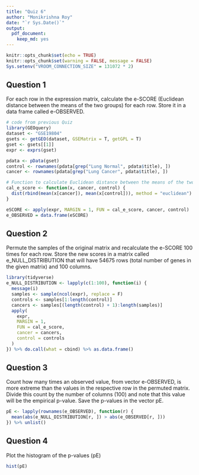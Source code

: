 ```yaml
---
title: "Quiz 6"
author: "Monikrishna Roy"
date: "`r Sys.Date()`"
output: 
  pdf_document:
    keep_md: yes
---
```


```r
knitr::opts_chunk$set(echo = TRUE)
knitr::opts_chunk$set(warning = FALSE, message = FALSE) 
Sys.setenv("VROOM_CONNECTION_SIZE" = 131072 * 2)
```

## Question 1

For each row in the expression matrix, calculate the e-SCORE (Euclidean distance between the means of the two groups) for each row. Store it in a data frame called e-OBSERVED.

```r
# code from previous Quiz
library(GEOquery)
dataset <- "GSE19804"
gsets <- getGEO(dataset, GSEMatrix = T, getGPL = T)
gset <- gsets[[1]]
expr <- exprs(gset)

pdata <- pData(gset)
control <- rownames(pdata[grep("Lung Normal", pdata$title), ])
cancer <- rownames(pdata[grep("Lung Cancer", pdata$title), ])

# Function to calculate Euclidean distance between the means of the two groups
cal_e_score <- function(x, cancer, control) {
  dist(rbind(mean(x[cancer]), mean(x[control])), method = "euclidean")
}

eSCORE <- apply(expr, MARGIN = 1, FUN = cal_e_score, cancer, control)
e_OBSERVED = data.frame(eSCORE)

```

## Question 2

Permute the samples of the original matrix and recalculate the e-SCORE 100 times for each row. Store the new scores in a matrix called e_NULL_DISTRIBUTION that will have 54675 rows (total number of genes in the given matrix) and 100 columns.

```r
library(tidyverse)
e_NULL_DISTRIBUTION <- lapply(c(1:100), function(i) {
  message(i)
  samples <- sample(ncol(expr), replace = F)
  controls <- samples[1:length(control)]
  cancers <- samples[(length(control) + 1):length(samples)]
  apply(
    expr,
    MARGIN = 1,
    FUN = cal_e_score,
    cancer = cancers,
    control = controls
  )
}) %>% do.call(what = cbind) %>% as.data.frame()
```

## Question 3

Count how many times an observed value, from vector e-OBSERVED, is more extreme than the values in the respective row in the permuted matrix. Divide this count by the number of columns (100) and note that this value will be the empirical p-value. Save the p-values in the vector pE.

```r
pE <- lapply(rownames(e_OBSERVED), function(r) {
  mean(abs(e_NULL_DISTRIBUTION[r, ]) > abs(e_OBSERVED[r, ]))
}) %>% unlist()
```

## Question 4

Plot the histogram of the p-values (pE)

```r
hist(pE)
```
